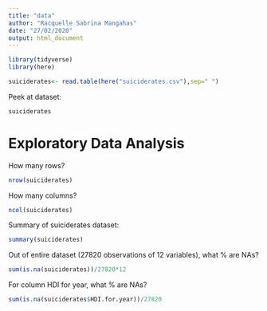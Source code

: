 ```yaml
---
title: "data"
author: "Racquelle Sabrina Mangahas"
date: "27/02/2020"
output: html_document
---
```


```r
library(tidyverse)
library(here)
```

```r
suiciderates<- read.table(here("suiciderates.csv"),sep=" ")
```

Peek at dataset:
```r
suiciderates
```

# Exploratory Data Analysis

How many rows?
```r
nrow(suiciderates)
```

How many columns?
```r
ncol(suiciderates)
```

Summary of suiciderates dataset:
```r
summary(suiciderates)
```

Out of entire dataset (27820 observations of 12 variables), what % are NAs?
```r
sum(is.na(suiciderates))/27820*12
```

For column HDI for year, what % are NAs?
```r
sum(is.na(suiciderates$HDI.for.year))/27820
```


